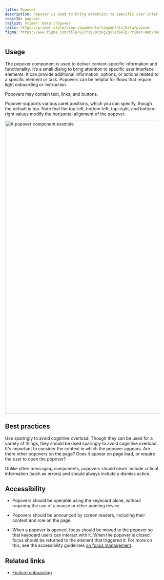 ```yaml
---
title: Popover
description: Popover is used to bring attention to specific user interface elements.
reactId: popover
railsId: Primer::Beta::Popover
rails: https://primer.style/view-components/components/beta/popover
figma: https://www.figma.com/file/GCvY3Qv8czRgZgvl1dG6lp/Primer-Web?node-id=410%3A3890&t=ZTzX5Hzm5IuUl4m8-1
---
```



## Usage

The popover component is used to deliver context-specific information and functionality. It’s a small dialog to bring attention to specific user interface elements. It can provide additional information, options, or actions related to a specific element or task. Popovers can be helpful for flows that require light onboarding or instruction.

Popovers may contain text, links, and buttons.

Popover supports various caret positions, which you can specify, though the default is top. Note that the top-left, bottom-left, top-right, and bottom-right values modify the horizontal alignment of the popover.

<img
    src="https://user-images.githubusercontent.com/586552/227022626-625dad35-47d5-46ac-ba64-3c1285a37410.png"
    role="presentation"
    width="960"
    alt="A popover component example"
/>

## Best practices

Use sparingly to avoid cognitive overload. Though they can be used for a variety of things, they should be used sparingly to avoid cognitive overload. It's important to consider the context in which the popover appears. Are there other popovers on the page? Does it appear on page load, or require the user to open the popover?

Unlike other messaging components, popovers should never include critical information (such as errors) and should always include a dismiss action.

## Accessibility

- Popovers should be operable using the keyboard alone, without requiring the use of a mouse or other pointing device.

- Popovers should be announced by screen readers, including their content and role on the page.

- When a popover is opened, focus should be moved to the popover so that keyboard users can interact with it. When the popover is closed, focus should be returned to the element that triggered it. For more on this, see the accessibility guidelines [on focus management](/guides/accessibility/focus-management).

## Related links

- [Feature onboarding](../ui-patterns/feature-onboarding)
